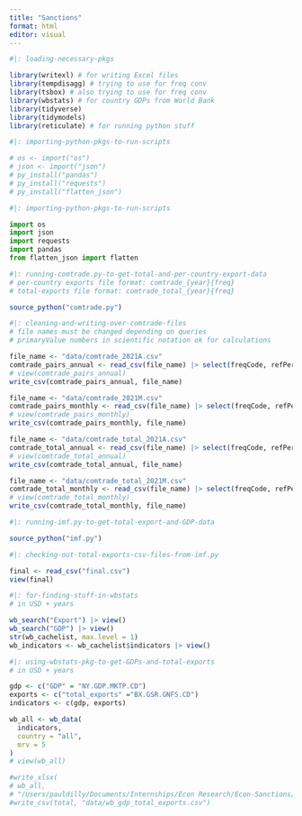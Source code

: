 ```yaml
---
title: "Sanctions"
format: html
editor: visual
---
```


```r
#|: loading-necessary-pkgs

library(writexl) # for writing Excel files
library(tempdisagg) # trying to use for freq conv
library(tsbox) # also trying to use for freq conv
library(wbstats) # for country GDPs from World Bank
library(tidyverse) 
library(tidymodels)
library(reticulate) # for running python stuff
```

```r
#|: importing-python-pkgs-to-run-scripts

# os <- import("os")
# json <- import("json")
# py_install("pandas")
# py_install("requests")
# py_install("flatten_json")
```

```python
#|: importing-python-pkgs-to-run-scripts

import os
import json
import requests
import pandas
from flatten_json import flatten
```

```r
#|: running-comtrade.py-to-get-total-and-per-country-export-data
# per-country exports file format: comtrade_{year}{freq} 
# total-exports file format: comtrade_total_{year}{freq}

source_python("comtrade.py")
```

```r
#|: cleaning-and-writing-over-comtrade-files
# file names must be changed depending on queries
# primaryValue numbers in scientific notation ok for calculations

file_name <- "data/comtrade_2021A.csv"
comtrade_pairs_annual <- read_csv(file_name) |> select(freqCode, refPeriodId, refYear, refMonth, reporterCode, reporterISO, reporterDesc, flowDesc, partnerCode, partnerISO, partnerDesc, cmdDesc, primaryValue)
# view(comtrade_pairs_annual)
write_csv(comtrade_pairs_annual, file_name)

file_name <- "data/comtrade_2021M.csv"
comtrade_pairs_monthly <- read_csv(file_name) |> select(freqCode, refPeriodId, refYear, refMonth, reporterCode, reporterISO, reporterDesc, flowDesc, partnerCode, partnerISO, partnerDesc, cmdDesc, primaryValue)
# view(comtrade_pairs_monthly)
write_csv(comtrade_pairs_monthly, file_name)

file_name <- "data/comtrade_total_2021A.csv"
comtrade_total_annual <- read_csv(file_name) |> select(freqCode, refPeriodId, refYear, refMonth, reporterCode, reporterISO, reporterDesc, flowDesc, partnerCode, partnerISO, partnerDesc, cmdDesc, primaryValue)
# view(comtrade_total_annual)
write_csv(comtrade_total_annual, file_name)

file_name <- "data/comtrade_total_2021M.csv"
comtrade_total_monthly <- read_csv(file_name) |> select(freqCode, refPeriodId, refYear, refMonth, reporterCode, reporterISO, reporterDesc, flowDesc, partnerCode, partnerISO, partnerDesc, cmdDesc, primaryValue)
# view(comtrade_total_monthly)
write_csv(comtrade_total_monthly, file_name)
```

```r
#|: running-imf.py-to-get-total-export-and-GDP-data

source_python("imf.py")
```

```r
#|: checking-out-total-exports-csv-files-from-imf.py

final <- read_csv("final.csv")
view(final)
```

```r
#|: for-finding-stuff-in-wbstats
# in USD + years

wb_search("Export") |> view()
wb_search("GDP") |> view()
str(wb_cachelist, max.level = 1)
wb_indicators <- wb_cachelist$indicators |> view()
```

```r
#|: using-wbstats-pkg-to-get-GDPs-and-total-exports
# in USD + years 

gdp <- c("GDP" = "NY.GDP.MKTP.CD")
exports <- c("total_exports" ="BX.GSR.GNFS.CD")
indicators <- c(gdp, exports)

wb_all <- wb_data(
  indicators, 
  country = "all",
  mrv = 5
)
# view(wb_all)

#write_xlsx(
# wb_all, 
# "/Users/pauldilly/Documents/Internships/Econ Research/Econ-Sanctions/data/wb_both.xlsx")
#write_csv(total, "data/wb_gdp_total_exports.csv")
```
